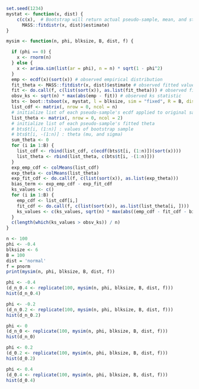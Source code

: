 ```r
set.seed(1234)
mystat <- function(x, dist) {
    c(c(x),  # Bootstrap will return actual pseudo-sample, mean, and standard deviation
      MASS::fitdistr(x, dist)$estimate)
}
```

```r
mysim <- function(n, phi, blksize, B, dist, f) {

  if (phi == 0) {
    x <- rnorm(n)
  } else {
    x <- arima.sim(list(ar = phi), n = n) * sqrt(1 - phi^2)
  }
  emp <- ecdf(x)(sort(x)) # observed empirical distribution
  fit_theta <- MASS::fitdistr(x, dist)$estimate # observed fitted values
  fit <- do.call(f, c(list(sort(x)), as.list(fit_theta))) # observed fitted distribution
  obsv_ks <- sqrt(n) * max(abs(emp - fit)) # observed ks statistic
  bts <- boot::tsboot(x, mystat, l = blksize, sim = "fixed", R = B, dist = dist)
  list_cdf <- matrix(, nrow = 0, ncol = n) 
  # initialize list of each pseudo-sample's ecdf applied to original sample values
  list_theta <- matrix(, nrow = 0, ncol = 2) 
  # initialize list of each pseudo-sample's fitted theta
  # bts$t[i, (1:n)] : values of bootstrap sample
  # bts$t[i, -(1:n)] : theta (mu, and sigma)
  sum_theta <- 0
  for (i in 1:B) {
    list_cdf <- rbind(list_cdf, c(ecdf(bts$t[i, (1:n)])(sort(x))))
    list_theta <- rbind(list_theta, c(bts$t[i, -(1:n)]))
  }
  exp_emp_cdf <- colMeans(list_cdf)
  exp_theta <- colMeans(list_theta)
  exp_fit_cdf <- do.call(f, c(list(sort(x)), as.list(exp_theta)))
  bias_term <- exp_emp_cdf - exp_fit_cdf
  ks_values <- c()
  for (i in 1:B) {
    emp_cdf <- list_cdf[i,]
    fit_cdf <- do.call(f, c(list(sort(x)), as.list(list_theta[i, ])))
    ks_values <- c(ks_values, sqrt(n) * max(abs((emp_cdf - fit_cdf - bias_term))))
  }
  c(length(which(ks_values > obsv_ks)) / n)
}

```

```r
n <- 100
phi <- -0.4
blksize <- 6
B = 100
dist = 'normal'
f = pnorm
print(mysim(n, phi, blksize, B, dist, f))
```
```r
phi <- -0.4
(d_n_0.4 <- replicate(100, mysim(n, phi, blksize, B, dist, f)))
hist(d_n_0.4)
```
```r
phi <- -0.2
(d_n_0.2 <- replicate(100, mysim(n, phi, blksize, B, dist, f)))
hist(d_n_0.2)
```
```r
phi <- 0
(d_n_0 <- replicate(100, mysim(n, phi, blksize, B, dist, f)))
hist(d_n_0)
```
```r
phi <- 0.2
(d_0.2 <- replicate(100, mysim(n, phi, blksize, B, dist, f)))
hist(d_0.2)
```
```r
phi <- 0.4
(d_0.4 <- replicate(100, mysim(n, phi, blksize, B, dist, f)))
hist(d_0.4)
```




